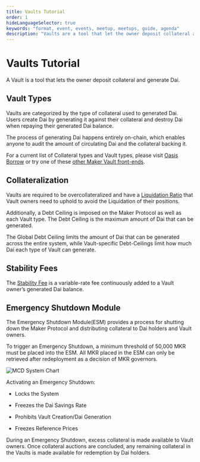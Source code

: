 ```yaml
---
title: Vaults Tutorial
order: 1
hideLanguageSelector: true
keywords: "format, event, events, meetup, meetups, guide, agenda"
description: "Vaults are a tool that let the owner deposit collateral and generate Dai."
---
```


# Vaults Tutorial

A Vault is a tool that lets the owner deposit collateral and generate Dai.

## Vault Types

Vaults are categorized by the type of collateral used to generated Dai. Users create Dai by generating it against their collateral and destroy Dai when repaying their generated Dai balance.

The process of generating Dai happens entirely on-chain, which enables anyone to audit the amount of circulating Dai and the collateral backing it.

For a current list of Collateral types and Vault types, please visit [Oasis Borrow](https://oasis.app/borrow) or try one of these [other Maker Vault front-ends](https://awesome.makerdao.com/#third-party-vault-portals).

## Collateralization

Vaults are required to be overcollateralized and have a [Liquidation Ratio](/learn/vaults/liquidation/) that Vault owners need to uphold to avoid the Liquidation of their positions.

Additionally, a Debt Ceiling is imposed on the Maker Protocol as well as each Vault type. The Debt Ceiling is the maximum amount of Dai that can be generated.

The Global Debt Ceiling limits the amount of Dai that can be generated across the entire system, while Vault-specific Debt-Ceilings limit how much Dai each type of Vault can generate.

## Stability Fees

The [Stability Fee](/learn/vaults/stability-fees/) is a variable-rate fee continuously added to a Vault owner’s generated Dai balance.

## Emergency Shutdown Module

The Emergency Shutdown Module(ESM) provides a process for shutting down the Maker Protocol and distributing collateral to Dai holders and Vault owners.

To trigger an Emergency Shutdown, a minimum threshold of 50,000 MKR must be placed into the ESM. All MKR placed in the ESM can only be retrieved after redeployment as a decision of MKR governors.

![MCD System Chart](/images/MCD_system_chart_2021.png)

Activating an Emergency Shutdown:

- Locks the System

- Freezes the Dai Savings Rate

- Prohibits Vault Creation/Dai Generation

- Freezes Reference Prices

During an Emergency Shutdown, excess collateral is made available to Vault owners. Once collateral auctions are concluded, any remaining collateral in the Vaults is made available for redemption by Dai holders.
